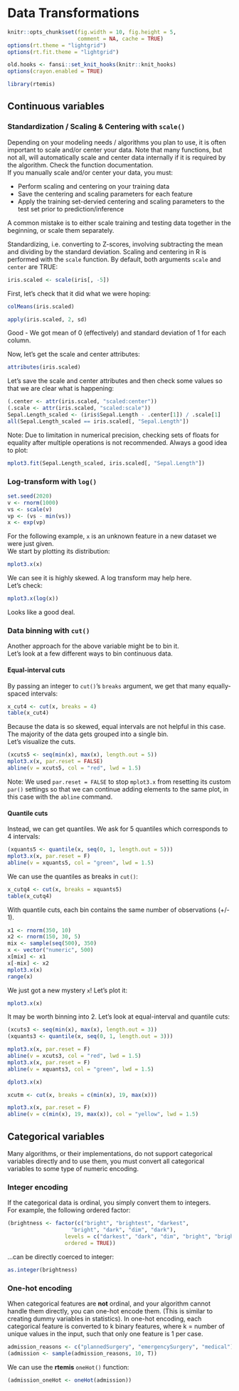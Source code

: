 # Data Transformations {#datatrans}

```r
knitr::opts_chunk$set(fig.width = 10, fig.height = 5,
                      comment = NA, cache = TRUE) 
options(rt.theme = "lightgrid")
options(rt.fit.theme = "lightgrid")
```

```r
old.hooks <- fansi::set_knit_hooks(knitr::knit_hooks)
options(crayon.enabled = TRUE)
```

```r
library(rtemis)
```

## Continuous variables

### Standardization / Scaling & Centering with `scale()`

Depending on your modeling needs / algorithms you plan to use, it is often important to scale and/or center your data. Note that many functions, but not all, will automatically scale and center data internally if it is required by the algorithm. Check the function documentation.  
If you manually scale and/or center your data, you must:  

* Perform scaling and centering on your training data
* Save the centering and scaling parameters for each feature
* Apply the training set-dervied centering and scaling parameters to the test set prior to prediction/inference

A common mistake is to either scale training and testing data together in the beginning, or scale them separately.  

Standardizing, i.e. converting to Z-scores, involving subtracting the mean and dividing by the standard deviation. 
Scaling and centering in R is performed with the `scale` function. By default, both arguments `scale` and `center` are TRUE:

```r
iris.scaled <- scale(iris[, -5])
```

First, let's check that it did what we were hoping:  

```r
colMeans(iris.scaled)
```

```r
apply(iris.scaled, 2, sd)
```

Good - We got mean of 0 (effectively) and standard deviation of 1 for each column.  

Now, let's get the scale and center attributes:

```r
attributes(iris.scaled)
```

Let's save the scale and center attributes and then check some values so that we are clear what is happening:

```r
(.center <- attr(iris.scaled, "scaled:center"))
(.scale <- attr(iris.scaled, "scaled:scale"))
Sepal.Length_scaled <- (iris$Sepal.Length - .center[1]) / .scale[1]
all(Sepal.Length_scaled == iris.scaled[, "Sepal.Length"])
```

Note: Due to limitation in numerical precision, checking sets of floats for equality after multiple operations is not recommended. Always a good idea to plot:

```r
mplot3.fit(Sepal.Length_scaled, iris.scaled[, "Sepal.Length"])
```

### Log-transform with `log()`

```r
set.seed(2020)
v <- rnorm(1000)
vs <- scale(v)
vp <- (vs - min(vs))
x <- exp(vp)
```

For the following example, `x` is an unknown feature in a new dataset we were just given.  
We start by plotting its distribution:

```r
mplot3.x(x)
```

We can see it is highly skewed. A log transform may help here.  
Let's check:

```r
mplot3.x(log(x))
```

Looks like a good deal.

### Data binning with `cut()`

Another approach for the above variable might be to bin it.  
Let's look at a few different ways to bin continuous data.


#### Equal-interval cuts

By passing an integer to `cut()`'s `breaks` argument, we get that many equally-spaced intervals:

```r
x_cut4 <- cut(x, breaks = 4)
table(x_cut4)
```

Because the data is so skewed, equal intervals are not helpful in this case. The majority of the data gets grouped into a single bin.  
Let's visualize the cuts.

```r
(xcuts5 <- seq(min(x), max(x), length.out = 5))
mplot3.x(x, par.reset = FALSE)
abline(v = xcuts5, col = "red", lwd = 1.5)
```

Note: We used `par.reset = FALSE` to stop `mplot3.x` from resetting its custom `par()` settings so that we can continue adding elements to the same plot, in this case with the `abline` command.  

#### Quantile cuts

Instead, we can get quantiles. We ask for 5 quantiles which corresponds to 4 intervals:

```r
(xquants5 <- quantile(x, seq(0, 1, length.out = 5)))
mplot3.x(x, par.reset = F)
abline(v = xquants5, col = "green", lwd = 1.5)
```

We can use the quantiles as breaks in `cut()`:

```r
x_cutq4 <- cut(x, breaks = xquants5)
table(x_cutq4)
```

With quantile cuts, each bin contains the same number of observations (+/- 1).  

```r
x1 <- rnorm(350, 10)
x2 <- rnorm(150, 30, 5)
mix <- sample(seq(500), 350)
x <- vector("numeric", 500)
x[mix] <- x1
x[-mix] <- x2
mplot3.x(x)
range(x)
```

We just got a new mystery `x`! Let's plot it:
```r
mplot3.x(x)
```

It may be worth binning into 2. Let's look at equal-interval and quantile cuts:  

```r
(xcuts3 <- seq(min(x), max(x), length.out = 3))
(xquants3 <- quantile(x, seq(0, 1, length.out = 3)))
```

```r
mplot3.x(x, par.reset = F)
abline(v = xcuts3, col = "red", lwd = 1.5)
mplot3.x(x, par.reset = F)
abline(v = xquants3, col = "green", lwd = 1.5)
```

```r
dplot3.x(x)
```

```r
xcutm <- cut(x, breaks = c(min(x), 19, max(x)))
```

```r
mplot3.x(x, par.reset = F)
abline(v = c(min(x), 19, max(x)), col = "yellow", lwd = 1.5)
```

## Categorical variables

Many algorithms, or their implementations, do not support categorical variables directly and to use them, you must convert all categorical variables to some type of numeric encoding.

### Integer encoding

If the categorical data is ordinal, you simply convert them to integers.  
For example, the following ordered factor:

```r
(brightness <- factor(c("bright", "brightest", "darkest",
                    "bright", "dark", "dim", "dark"),
                  levels = c("darkest", "dark", "dim", "bright", "brightest"),
                  ordered = TRUE))
```

...can be directly coerced to integer:

```r
as.integer(brightness)
```

### One-hot encoding

When categorical features are **not** ordinal, and your algorithm cannot handle them directly, you can one-hot encode them. (This is similar to creating dummy variables in statistics). In one-hot encoding, each categorical feature is converted to k binary features, where k = number of unique values in the input, such that only one feature is 1 per case.

```r
admission_reasons <- c("plannedSurgery", "emergencySurgery", "medical")
(admission <- sample(admission_reasons, 10, T))
```

We can use the **rtemis** `oneHot()` function:

```r
(admission_oneHot <- oneHot(admission))
```
